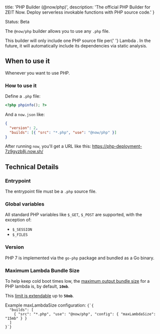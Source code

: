 
  title: 'PHP Builder (@now/php)',
  description:
    'The official PHP Builder for ZEIT Now. Deploy serverless invokable functions with PHP source code.'
}

<Tag>Status: Beta</Tag>

The `@now/php` builder allows you to use any `.php` file.

<Note>
  This builder will only include one PHP source file per{' '}
  <GenericLink href="/docs/v2/deployments/concepts/lambdas">Lambda</GenericLink>
  . In the future, it will automatically include its dependencies via static
  analysis.
</Note>

## When to use it

Whenever you want to use PHP.

### How to use it

Define a `.php` file:

```php
<?php phpinfo(); ?>
```

And a `now.json` like:

```json
{
  "version": 2,
  "builds": [{ "src": "*.php", "use": "@now/php" }]
}
```

After running `now`, you'll get a URL like this: https://php-deployment-7z9gyzb8j.now.sh/

## Technical Details

### Entrypoint

The entrypoint file must be a `.php` source file.

### Global variables

All standard PHP variables like `$_GET`, `$_POST` are supported, with the exception of:

- `$_SESSION`
- `$_FILES`

### Version

PHP 7 is implemented via the `go-php` package and bundled as a Go binary.

### Maximum Lambda Bundle Size

To help keep cold boot times low, the [maximum output bundle size](/docs/v2/deployments/concepts/lambdas#maximum-bundle-size) for a PHP lambda is, by default, **`10mb`**.

This [limit is extendable](/docs/v2/deployments/builders/overview#configuring-output-lambda-size) up to **`50mb`**.

<Example>
  <span>
    Example <InlineCode>maxLambdaSize</InlineCode> configuration:
  </span>
  <Code lang="json">{`{
  "builds": [
    { "src": "*.php", "use": "@now/php", "config": { "maxLambdaSize": "15mb" } }
  ]
}`}</Code>
</Example>

